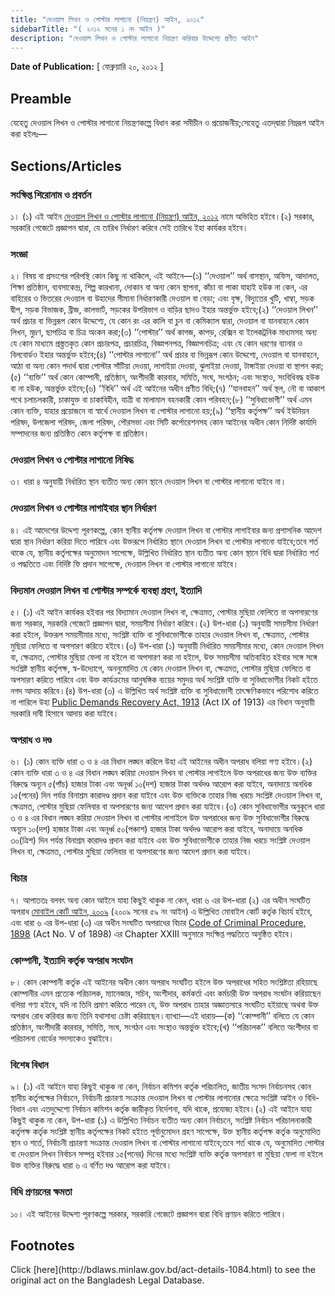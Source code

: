 ```yaml
---
title: "দেওয়াল লিখন ও পোস্টার লাগানো (নিয়ন্ত্রণ) আইন, ২০১২"
sidebarTitle: "( ২০১২ সনের ১ নং আইন )"
description: "দেওয়াল লিখন ও পোস্টার লাগানো নিয়ন্ত্রণ করিবার উদ্দেশ্যে প্রণীত আইন"
---
```


**Date of Publication:** [ ফেব্রুয়ারি ২০, ২০১২ ]

## Preamble

যেহেতু দেওয়াল লিখন ও পোস্টার লাগানো নিয়ন্ত্রণকল্পে বিধান করা সমীচীন ও প্রয়োজনীয়;সেহেতু এতদ্‌দ্বারা নিম্নরূপ আইন করা হইলঃ—

## Sections/Articles

### সংক্ষিপ্ত শিরোনাম ও প্রবর্তন

১। (১) এই আইন [দেওয়াল লিখন ও পোস্টার লাগানো (নিয়ন্ত্রণ) আইন, ২০১২](/act-1084.html "দেওয়াল লিখন ও পোস্টার লাগানো (নিয়ন্ত্রণ) আইন, ২০১২") নামে অভিহিত হইবে।(২) সরকার, সরকারি গেজেটে প্রজ্ঞাপন দ্বারা, যে তারিখ নির্ধারণ করিবে সেই তারিখে ইহা কার্যকর হইবে।

### সংজ্ঞা

২। বিষয় বা প্রসংগের পরিপন্থি কোন কিছু না থাকিলে, এই আইনে—(১) ‘‘দেওয়াল’’ অর্থ বাসস্থান, অফিস, আদালত, শিক্ষা প্রতিষ্ঠান, ব্যবসাকেন্দ্র, শিল্প কারখানা, দোকান বা অন্য কোন স্থাপনা, কাঁচা বা পাকা যাহাই হউক না কেন, এর বাহিরের ও ভিতরের দেওয়াল বা উহাদের সীমানা নির্ধারণকারী দেওয়াল বা বেড়া; এবং বৃক্ষ, বিদ্যুতের খুটি, খাম্বা, সড়ক দ্বীপ, সড়ক বিভাজক, ব্রীজ, কালভার্ট, সড়কের উপরিভাগ ও বাড়ির ছাদও ইহার অন্তর্ভুক্ত হইবে;(২) ‘‘দেওয়াল লিখন’’ অর্থ প্রচার বা ভিন্নরূপ কোন উদ্দেশ্যে, যে কোন রং এর কালি বা চুন বা কেমিক্যাল দ্বারা, দেওয়াল বা যানবাহনে কোন লিখন, মুদ্রণ, ছাপচিত্র বা চিত্র অংকন করা;(৩) ‘‘পোস্টার’’ অর্থ কাগজ, কাপড়, রেক্সিন বা ইলেকট্রনিক মাধ্যমসহ অন্য যে কোন মাধ্যমে প্রস্ত্ততকৃত কোন প্রচারপত্র, প্রচারচিত্র, বিজ্ঞাপনপত্র, বিজ্ঞাপনচিত্র; এবং যে কোন ধরণের ব্যানার ও বিলবোর্ডও ইহার অন্তর্ভুক্ত হইবে;(৪) ‘‘পোস্টার লাগানো’’ অর্থ প্রচার বা ভিন্নরূপ কোন উদ্দেশ্যে, দেওয়াল বা যানবাহনে, আঠা বা অন্য কোন পদার্থ দ্বারা পোস্টার সাঁটিয়া দেওয়া, লাগাইয়া দেওয়া, ঝুলাইয়া দেওয়া, টাঙ্গাইয়া দেওয়া বা স্থাপন করা;(৫) ‘‘ব্যক্তি’’ অর্থ কোন কোম্পানী, প্রতিষ্ঠান, অংশীদারী কারবার, সমিতি, সংঘ, সংগঠন; এবং সংস্থাও, সংবিধিবদ্ধ হউক বা না হউক, অন্তর্ভুক্ত হইবে;(৬) ‘‘বিধি’’ অর্থ এই আইনের অধীন প্রণীত বিধি;(৭) ‘‘যানবাহন’’ অর্থ স্থল, নৌ বা আকাশ পথে চলাচলকারী, চাকাযুক্ত বা চাকাবিহীন, যাত্রী বা মালামাল বহনকারী কোন পরিবহন;(৮) ‘‘সুবিধাভোগী’’ অর্থ এমন কোন ব্যক্তি, যাহার প্রয়োজনে বা স্বার্থে দেওয়াল লিখন বা পোস্টার লাগানো হয়;(৯) ‘‘স্থানীয় কর্তৃপক্ষ’’ অর্থ ইউনিয়ন পরিষদ, উপজেলা পরিষদ, জেলা পরিষদ, পৌরসভা এবং সিটি কর্পোরেশনসহ কোন আইনের অধীন কোন নির্দিষ্ট কার্যাদি সম্পাদনের জন্য প্রতিষ্ঠিত কোন কর্তৃপক্ষ বা প্রতিষ্ঠান।

### দেওয়াল লিখন ও পোস্টার লাগানো নিষিদ্ধ

৩। ধারা ৪ অনুযায়ী নির্ধারিত স্থান ব্যতীত অন্য কোন স্থানে দেওয়াল লিখন বা পোস্টার লাগানো যাইবে না।

### দেওয়াল লিখন ও পোস্টার লাগাইবার স্থান নির্ধারণ

৪। এই আদেশের উদ্দেশ্য পূরণকল্পে, কোন স্থানীয় কর্তৃপক্ষ দেওয়াল লিখন বা পোস্টার লাগাইবার জন্য প্রশাসনিক আদেশ দ্বারা স্থান নির্ধারণ করিয়া দিতে পারিবে এবং উক্তরূপে নির্ধারিত স্থানে দেওয়াল লিখন বা পোস্টার লাগানো যাইবে;তবে শর্ত থাকে যে, স্থানীয় কর্তৃপক্ষের অনুমোদন সাপেক্ষে, উল্লিখিত নির্ধারিত স্থান ব্যতীত অন্য কোন স্থানে বিধি দ্বারা নির্ধারিত শর্ত ও পদ্ধতিতে এবং নির্দিষ্ট ফি প্রদান সাপেক্ষে, দেওয়াল লিখন বা পোস্টার লাগানো যাইবে।

### বিদ্যমান দেওয়াল লিখন বা পোস্টার সম্পর্কে ব্যবস্থা গ্রহণ, ইত্যাদি

৫। (১) এই আইন কার্যকর হইবার পর বিদ্যামান দেওয়াল লিখন বা, ক্ষেত্রমত, পোস্টার মুছিয়া ফেলিতে বা অপসারণের জন্য সরকার, সরকারি গেজেটে প্রজ্ঞাপন দ্বারা, সময়সীমা নির্ধারণ করিবে।(২) উপ-ধারা (১) অনুযায়ী সময়সীমা নির্ধারণ করা হইলে, উক্তরূপ সময়সীমার মধ্যে, সংশ্লিষ্ট ব্যক্তি বা সুবিধাভোগীকে তাহার দেওয়াল লিখন বা, ক্ষেত্রমত, পোস্টার মুছিয়া ফেলিতে বা অপসারণ করিতে হইবে।(৩) উপ-ধারা (১) অনুযায়ী নির্ধারিত সময়সীমার মধ্যে, কোন দেওয়াল লিখন বা, ক্ষেত্রমত, পোস্টার মুছিয়া ফেলা না হইলে বা অপসারণ করা না হইলে, উক্ত সময়সীমা অতিবাহিত হইবার সঙ্গে সঙ্গে সংশ্লিষ্ট স্থানীয় কর্তৃপক্ষ, স্ব-উদ্যোগে, অননুমোদিত যে কোন দেওয়াল লিখন বা, ক্ষেত্রমত, পোস্টার মুছিয়া ফেলিতে বা অপসারণ করিতে পারিবে এবং উক্ত কার্যক্রমের আনুষঙ্গিক ব্যয়ের সমুদয় অর্থ সংশ্লিষ্ট ব্যক্তি বা সুবিধাভোগীর নিকট হইতে নগদ আদায় করিবে।(৪) উপ-ধারা (৩) এ উল্লিখিত অর্থ সংশ্লিষ্ট ব্যক্তি বা সুবিধাভোগী তাৎক্ষণিকভাবে পরিশোধ করিতে না পারিলে উহা [Public Demands Recovery Act, 1913](/act-98.html "Public Demands Recovery Act, 1913 ") (Act IX of 1913) এর বিধান অনুযায়ী সরকারি দাবী হিসাবে আদায় করা যাইবে।

### অপরাধ ও দণ্ড

৬। (১) কোন ব্যক্তি ধারা ৩ ও ৪ এর বিধান লঙ্ঘন করিলে উহা এই আইনের অধীন অপরাধ বলিয়া গণ্য হইবে।(২) কোন ব্যক্তি ধারা ৩ ও ৪ এর বিধান লঙ্ঘন করিয়া দেওয়াল লিখন বা পোস্টার লাগাইলে উক্ত অপরাধের জন্য উক্ত ব্যক্তির বিরুদ্ধে অন্যূন ৫(পাঁচ) হাজার টাকা এবং অনূর্ধ্ব ১০(দশ) হাজার টাকা অর্থদণ্ড আরোপ করা যাইবে, অনাদায়ে অনধিক ১৫(পনের) দিন পর্যন্ত বিনাশ্রম কারাদণ্ড প্রদান করা যাইবে এবং উক্ত ব্যক্তিকে তাহার নিজ খরচে সংশ্লিষ্ট দেওয়াল লিখন বা, ক্ষেত্রমত, পোস্টার মুছিয়া ফেলিবার বা অপসারণের জন্য আদেশ প্রদান করা যাইবে।(৩) কোন সুবিধাভোগীর অনুকূলে ধারা ৩ ও ৪ এর বিধান লঙ্ঘন করিয়া দেওয়াল লিখন বা পোস্টার লাগাইলে উক্ত অপরাধের জন্য উক্ত সুবিধাভোগীর বিরুদ্ধে অন্যূন ১০(দশ) হাজার টাকা এবং অনূর্ধ্ব ৫০(পঞ্চাশ) হাজার টাকা অর্থদণ্ড আরোপ করা যাইবে, অনাদায়ে অনধিক ৩০(ত্রিশ) দিন পর্যন্ত বিনাশ্রম কারাদণ্ড প্রদান করা যাইবে এবং উক্ত সুবিধাভোগীকে তাহার নিজ খরচে সংশ্লিষ্ট দেওয়াল লিখন বা, ক্ষেত্রমত, পোস্টার মুছিয়া ফেলিবার বা অপসারণের জন্য আদেশ প্রদান করা যাইবে।

### বিচার

৭। আপাততঃ বলবৎ অন্য কোন আইনে যাহা কিছুই থাকুক না কেন, ধারা ৬ এর উপ-ধারা (২) এর অধীন সংঘটিত অপরাধ [মোবাইল কোর্ট আইন, ২০০৯](/act-1025.html "মোবাইল কোর্ট আইন, ২০০৯") (২০০৯ সনের ৫৯ নং আইন) এ উল্লিখিত মোবাইল কোর্ট কর্তৃক বিচার্য হইবে, এবং ধারা ৬ এর উপ-ধারা (৩) এর অধীন সংঘটিত অপরাধের বিচার [Code of Criminal Procedure, 1898](/act-75.html "Code of Criminal Procedure, 1898") (Act No. V of 1898) এর Chapter XXIII অনুসারে সংক্ষিপ্ত পদ্ধতিতে অনুষ্ঠিত হইবে।

### কোম্পানী, ইত্যাদি কর্তৃক অপরাধ সংঘটন

৮। কোন কোম্পানী কর্তৃক এই আইনের অধীন কোন অপরাধ সংঘটিত হইলে উক্ত অপরাধের সহিত সংশ্লিষ্টতা রহিয়াছে কোম্পানীর এমন প্রত্যেক পরিচালক, ম্যানেজার, সচিব, অংশীদার, কর্মকর্তা এবং কর্মচারী উক্ত অপরাধ সংঘটন করিয়াছেন বলিয়া গণ্য হইবে, যদি না তিনি প্রমাণ করিতে পারেন যে, উক্ত অপরাধ তাহার অজ্ঞাতসারে সংঘটিত হইয়াছে অথবা উক্ত অপরাধ রোধ করিবার জন্য তিনি যথাসাধ্য চেষ্টা করিয়াছেন।ব্যাখ্যা—এই ধারায়—(ক) ‘‘কোম্পানী’’ বলিতে যে কোন প্রতিষ্ঠান, অংশীদারী কারবার, সমিতি, সংঘ, সংগঠন এবং সংস্থাও অন্তর্ভুক্ত হইবে;(খ) ‘‘পরিচালক’’ বলিতে অংশীদার বা পরিচালনা বোর্ডের সদস্যকেও বুঝাইবে।

### বিশেষ বিধান

৯। (১) এই আইনে যাহা কিছুই থাকুক না কেন, নির্বাচন কমিশন কর্তৃক পরিচালিত, জাতীয় সংসদ নির্বাচনসহ কোন স্থানীয় কর্তৃপক্ষের নির্বাচনে, নির্বাচনী প্রচারণা সংক্রান্ত দেওয়াল লিখন বা পোস্টার লাগানোর ক্ষেত্রে সংশ্লিষ্ট আইন ও বিধি-বিধান এবং এতদুদ্দেশ্যে নির্বাচন কমিশন কর্তৃক জারীকৃত নির্দেশনা, যদি থাকে, প্রযোজ্য হইবে।(২) এই আইনে যাহা কিছুই থাকুক না কেন, উপ-ধারা (১) এ উল্লিখিত নির্বাচন ব্যতীত অন্য কোন নির্বাচনে, সংশ্লিষ্ট নির্বাচন পরিচালনাকারী কর্তৃপক্ষ কর্তৃক সংশ্লিষ্ট স্থানীয় কর্তৃপক্ষের নিকট হইতে পূর্বানুমোদন গ্রহণ সাপেক্ষে, উক্ত স্থানীয় কর্তৃপক্ষ কর্তৃক অনুমোদিত স্থান ও শর্তে, নির্বাচনী প্রচারণা সংক্রান্ত দেওয়াল লিখন বা পোস্টার লাগানো যাইবে;তবে শর্ত থাকে যে, অনুমোদিত পোস্টার বা দেওয়াল লিখন নির্বাচন সম্পন্ন হইবার ১৫(পনের) দিনের মধ্যে সংশ্লিষ্ট ব্যক্তি কর্তৃক অপসারণ বা মুছিয়া ফেলা না হইলে উক্ত ব্যক্তির বিরুদ্ধে ধারা ৬ এ বর্ণিত দণ্ড আরোপ করা যাইবে।

### বিধি প্রণয়নের ক্ষমতা

১০। এই আইনের উদ্দেশ্য পূরণকল্পে সরকার, সরকারি গেজেটে প্রজ্ঞাপন দ্বারা বিধি প্রণয়ন করিতে পারিবে।

## Footnotes

<Note>
  Click [here](http://bdlaws.minlaw.gov.bd/act-details-1084.html) to see the original act on the Bangladesh Legal Database.
</Note>
